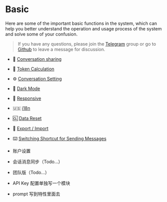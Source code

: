 # Basic

Here are some of the important basic functions in the system, which can help you better understand the operation and usage process of the system and solve some of your confusion.

> If you have any questions, please join the [Telegram](https://t.me/+7fLJJoGV_bJhYTk1) group or go to [Github](https://github.com/Peek-A-Booo/L-GPT/discussions) to leave a message for discussion.

- 🤝 [Conversation sharing](/basic/conversation-sharing)
- 🧮 [Token Calculation](/basic/token-calculation)
- ⚙️ [Conversation Setting](/basic/conversation-setting)
- 🌙 [Dark Mode](/basic/dark-mode)
- 📱 [Responsive](/basic/responsive)
- 🇺🇸 [i18n](/basic/i18n)
- 🆑 [Data Reset](/basic/data-reset)
- 📲 [Export / Import](/basic/export-import)
- ⌨️ [Switching Shortcut for Sending Messages](/basic/send-message)

- 账户设置
- 会话消息同步（Todo...）
- 团队版（Todo...）
- API Key 配置单独写一个模块
- prompt 写到特性里面去
